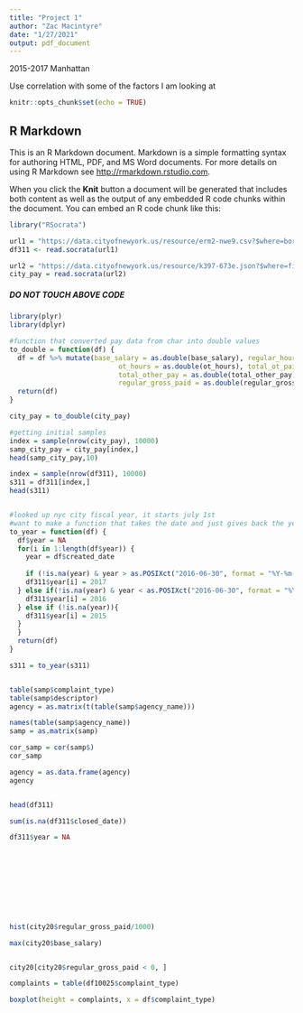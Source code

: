 ```yaml
---
title: "Project 1"
author: "Zac Macintyre"
date: "1/27/2021"
output: pdf_document
---
```

2015-2017
Manhattan

Use correlation with some of the factors I am looking at 


```r
knitr::opts_chunk$set(echo = TRUE)
```

## R Markdown

This is an R Markdown document. Markdown is a simple formatting syntax for authoring HTML, PDF, and MS Word documents. For more details on using R Markdown see <http://rmarkdown.rstudio.com>.

When you click the **Knit** button a document will be generated that includes both content as well as the output of any embedded R code chunks within the document. You can embed an R code chunk like this:

```r
library("RSocrata")

url1 = "https://data.cityofnewyork.us/resource/erm2-nwe9.csv?$where=borough='MANHATTAN' AND created_date between '2015-01-01T00:00:00.000' and '2018-01-01T00:00:00.000'"
df311 <- read.socrata(url1)

```

```r
url2 = "https://data.cityofnewyork.us/resource/k397-673e.json?$where=fiscal_year > 2015 AND fiscal_year < 2018"
city_pay = read.socrata(url2)
```
##### DO NOT TOUCH ABOVE CODE #######

```r
library(plyr)
library(dplyr)

#function that converted pay data from char into double values
to_double = function(df) {
  df = df %>% mutate(base_salary = as.double(base_salary), regular_hours = as.double(regular_hours),
                           ot_hours = as.double(ot_hours), total_ot_paid = as.double(total_ot_paid),
                           total_other_pay = as.double(total_other_pay), 
                           regular_gross_paid = as.double(regular_gross_paid))
  return(df)
}

city_pay = to_double(city_pay)
```

```r

#getting initial samples 
index = sample(nrow(city_pay), 10000)
samp_city_pay = city_pay[index,]
head(samp_city_pay,10)

index = sample(nrow(df311), 10000)
s311 = df311[index,]
head(s311)


#looked up nyc city fiscal year, it starts july 1st
#want to make a function that takes the date and just gives back the year
to_year = function(df) {
  df$year = NA
  for(i in 1:length(df$year)) {
    year = df$created_date
    
    if (!is.na(year) & year > as.POSIXct("2016-06-30", format = "%Y-%m-%d")) {
    df311$year[i] = 2017
  } else if(!is.na(year) & year < as.POSIXct("2016-06-30", format = "%Y-%m-%d") & year > as.POSIXct("2015-06-30", format = "%Y-%m-%d")) {
    df311$year[i] = 2016
  } else if (!is.na(year)){
    df311$year[i] = 2015
  }
  } 
  return(df)
}


```


```r
s311 = to_year(s311)



```
```r
table(samp$complaint_type)
table(samp$descriptor)
agency = as.matrix(t(table(samp$agency_name)))

names(table(samp$agency_name))
samp = as.matrix(samp)

cor_samp = cor(samp$)
cor_samp

agency = as.data.frame(agency)
agency
```




```r

```
```r
head(df311)

sum(is.na(df311$closed_date))

df311$year = NA





 
 
 
 

```







```r
hist(city20$regular_gross_paid/1000)

max(city20$base_salary)


city20[city20$regular_gross_paid < 0, ]
```


```r
complaints = table(df10025$complaint_type)

boxplot(height = complaints, x = df$complaint_type)
```

```r

```












